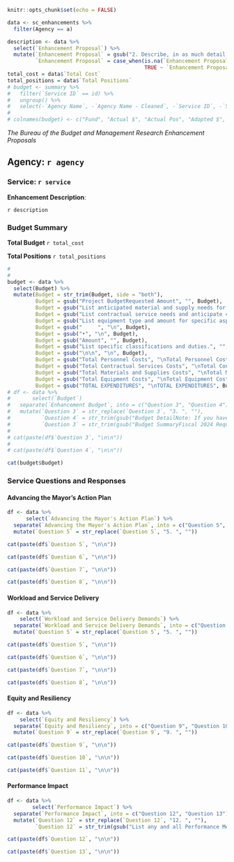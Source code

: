 ```r
knitr::opts_chunk$set(echo = FALSE)

data <- sc_enhancements %>%
  filter(Agency == a)

description <- data %>%
  select(`Enhancement Proposal`) %>%
  mutate(`Enhancement Proposal` = gsub("2. Describe, in as much detail as possible, the new or expanded program/strategy you are proposing.", NA, `Enhancement Proposal`),
         `Enhancement Proposal` = case_when(is.na(`Enhancement Proposal`) ~ "No description provided",
                                            TRUE ~ `Enhancement Proposal`))
total_cost = data$`Total Cost`
total_positions = data$`Total Positions`
# budget <- summary %>%
#   filter(`Service ID` == id) %>%
#   ungroup() %>%
#   select(-`Agency Name`, -`Agency Name - Cleaned`, -`Service ID`, -`Service Name`, -`FY24 Dollars - PROP`, -`FY24 Positions - PROP`)
# 
# colnames(budget) <- c("Fund", "Actual $", "Actual Pos", "Adopted $", "Adopted Pos", "CLS $", "CLS Pos")
```

*The Bureau of the Budget and Management Research Enhancement Proposals*

## Agency: `r agency`

### Service: `r service`

**Enhancement Description**: 

`r description`

### Budget Summary

**Total Budget** `r total_cost `

**Total Positions** `r total_positions `

```r
# 
# 
budget <- data %>%
  select(Budget) %>%
  mutate(Budget = str_trim(Budget, side = "both"),
         Budget = gsub("Project BudgetRequested Amount", "", Budget),
         Budget = gsub("List anticipated material and supply needs for specific aspects of program.", "", Budget),
         Budget = gsub("List contractual service needs and anticipate costs, as well as whether the City already has a contract for this service.", "", Budget),
         Budget = gsub("List equipment type and amount for specific aspects of program.", "", Budget),
         Budget = gsub("     ", "\n", Budget),
         Budget = gsub("•", "\n", Budget),
         Budget = gsub("Amount", "", Budget),
         Budget = gsub("List specific classifications and duties.", "", Budget),
         Budget = gsub("\n\n", "\n", Budget),
         Budget = gsub("Total Personnel Costs", "\nTotal Personnel Costs", Budget),
         Budget = gsub("Total Contractual Services Costs", "\nTotal Contractual Services Costs", Budget),
         Budget = gsub("Total Materials and Supplies Costs", "\nTotal Materials and Supplies Costs", Budget),
         Budget = gsub("Total Equipment Costs", "\nTotal Equipment Costs", Budget),
         Budget = gsub("TOTAL EXPENDITURES", "\nTOTAL EXPENDITURES", Budget))
# df <- data %>%
#       select(`Budget`) 
#   separate(`Enhancement Budget`, into = c("Question 3", "Question 4"), sep = "\\s+[3-4].\\s") %>%
#   mutate(`Question 3` = str_replace(`Question 3`, "3. ", ""),
#          `Question 4` = str_trim(gsub("Budget DetailNote: If you have no expenditures for a section, please mark the amount as \\$0.  If you have more than one line item for an expenditure type, feel free to include additional rows.                ", "", `Question 4`), side = "left"),
#          `Question 3` = str_trim(gsub("Budget SummaryFiscal 2024 Request", "", `Question 3`), side = "left"))
# 
# cat(paste(df$`Question 3`, "\n\n"))
# 
# cat(paste(df$`Question 4`, "\n\n"))

cat(budget$Budget)

```


### Service Questions and Responses

#### Advancing the Mayor's Action Plan

```r

df <- data %>%
      select(`Advancing the Mayor's Action Plan`) %>%
  separate(`Advancing the Mayor's Action Plan`, into = c("Question 5", "Question 6", "Question 7", "Question 8"), sep = "\\s+[5-8].\\s") %>%
  mutate(`Question 5` = str_replace(`Question 5`, "5. ", ""))

cat(paste(df$`Question 5`, "\n\n"))

cat(paste(df$`Question 6`, "\n\n"))

cat(paste(df$`Question 7`, "\n\n"))

cat(paste(df$`Question 8`, "\n\n"))

```

#### Workload and Service Delivery

```r

df <- data %>%
    select(`Workload and Service Delivery Demands`) %>%
  separate(`Workload and Service Delivery Demands`, into = c("Question 5", "Question 6", "Question 7", "Question 8"), sep = "\\s+[5-8].\\s") %>%
  mutate(`Question 5` = str_replace(`Question 5`, "5. ", ""))

cat(paste(df$`Question 5`, "\n\n"))

cat(paste(df$`Question 6`, "\n\n"))

cat(paste(df$`Question 7`, "\n\n"))

cat(paste(df$`Question 8`, "\n\n"))

```

#### Equity and Resiliency

```r

df <- data %>%
    select(`Equity and Resiliency`) %>%
  separate(`Equity and Resiliency`, into = c("Question 9", "Question 10", "Question 11"), sep = "\\s+(\\d){1,2}.\\s") %>%
  mutate(`Question 9` = str_replace(`Question 9`, "9. ", ""))

cat(paste(df$`Question 9`, "\n\n"))

cat(paste(df$`Question 10`, "\n\n"))

cat(paste(df$`Question 11`, "\n\n"))

```

#### Performance Impact

```r

df <- data %>%
        select(`Performance Impact`) %>%
  separate(`Performance Impact`, into = c("Question 12", "Question 13"), sep = "\\s+(\\d){1,2}.\\s") %>%
  mutate(`Question 12` = str_replace(`Question 12`, "12. ", ""),
         `Question 12` = str_trim(gsub("List any and all Performance Measures that will improve if your proposal is funded.  The Fiscal 2023 base performance should match your service target for that measure.  The columns of the table below should show how the base performance will improve under the enhancement scenario.  NOTE: You may also include new performance measures that are specific to the performance of the proposed enhancement program - please attach a performance measure change request for these measures. If funded, performance data should be updated to reflect the figures entered below.", "", `Question 12`), side = "left"))

cat(paste(df$`Question 12`, "\n\n"))

cat(paste(df$`Question 13`, "\n\n"))


```
